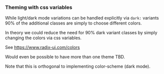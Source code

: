 
### Theming with css variables

While light/dark mode variations can be handled explicitly via `dark:` variants
90% of the additional classes are simply to choose different colors.

In theory we could reduce the need for 90% dark variant classes by simply changing
the colors via css variables.

See https://www.radix-ui.com/colors

Would even be possible to have more than one theme TBD.

Note that this is orthogonal to implementing color-scheme (dark mode).
